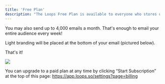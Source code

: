 ```yaml
---
title: 'Free Plan'
description: "The Loops Free Plan is available to everyone who stores under 1,000 contacts on the Loops platform. After you've exceeded the 1,000 contact limit you'll be prompted to upgrade to a paid plan."
---
```


You may also send up to 4,000 emails a month. That's enough to email your entire audience every week!

Light branding will be placed at the bottom of your email (pictured below).

That's it!

![](/images/free-plan.png)

You can upgrade to a paid plan at any time by clicking “Start Subscription” at the top of this page: https://app.loops.so/settings?page=billing
